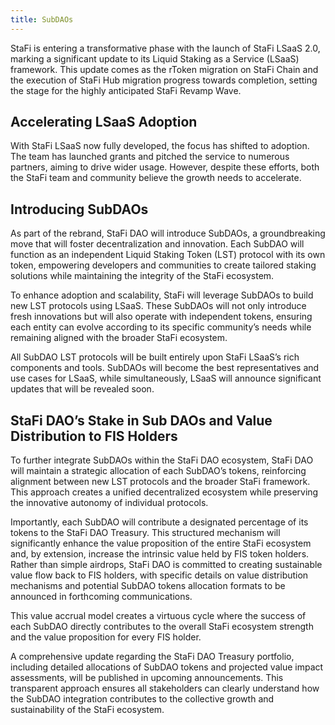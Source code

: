 ```yaml
---
title: SubDAOs
---
```



StaFi is entering a transformative phase with the launch of StaFi LSaaS 2.0, marking a significant update to its Liquid Staking as a Service (LSaaS) framework. This update comes as the rToken migration on StaFi Chain and the execution of StaFi Hub migration progress towards completion, setting the stage for the highly anticipated StaFi Revamp Wave.

## Accelerating LSaaS Adoption

With StaFi LSaaS now fully developed, the focus has shifted to adoption. The team has launched grants and pitched the service to numerous partners, aiming to drive wider usage. However, despite these efforts, both the StaFi team and community believe the growth needs to accelerate.

## Introducing SubDAOs

As part of the rebrand, StaFi DAO will introduce SubDAOs, a groundbreaking move that will foster decentralization and innovation. Each SubDAO will function as an independent Liquid Staking Token (LST) protocol with its own token, empowering developers and communities to create tailored staking solutions while maintaining the integrity of the StaFi ecosystem.

To enhance adoption and scalability, StaFi will leverage SubDAOs to build new LST protocols using LSaaS. These SubDAOs will not only introduce fresh innovations but will also operate with independent tokens, ensuring each entity can evolve according to its specific community’s needs while remaining aligned with the broader StaFi ecosystem.

All SubDAO LST protocols will be built entirely upon StaFi LSaaS’s rich components and tools. SubDAOs will become the best representatives and use cases for LSaaS, while simultaneously, LSaaS will announce significant updates that will be revealed soon.

## StaFi DAO’s Stake in Sub DAOs and Value Distribution to FIS Holders

To further integrate SubDAOs within the StaFi DAO ecosystem, StaFi DAO will maintain a strategic allocation of each SubDAO’s tokens, reinforcing alignment between new LST protocols and the broader StaFi framework. This approach creates a unified decentralized ecosystem while preserving the innovative autonomy of individual protocols.

Importantly, each SubDAO will contribute a designated percentage of its tokens to the StaFi DAO Treasury. This structured mechanism will significantly enhance the value proposition of the entire StaFi ecosystem and, by extension, increase the intrinsic value held by FIS token holders. Rather than simple airdrops, StaFi DAO is committed to creating sustainable value flow back to FIS holders, with specific details on value distribution mechanisms and potential SubDAO tokens allocation formats to be announced in forthcoming communications.

This value accrual model creates a virtuous cycle where the success of each SubDAO directly contributes to the overall StaFi ecosystem strength and the value proposition for every FIS holder.

A comprehensive update regarding the StaFi DAO Treasury portfolio, including detailed allocations of SubDAO tokens and projected value impact assessments, will be published in upcoming announcements. This transparent approach ensures all stakeholders can clearly understand how the SubDAO integration contributes to the collective growth and sustainability of the StaFi ecosystem.
